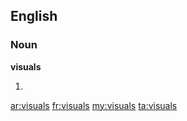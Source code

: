 ==English==

===Noun===
'''visuals'''

# {{plural of|[[visual#Noun|visual]]}} {{qualifier|noun}}

[[ar:visuals]]
[[fr:visuals]]
[[my:visuals]]
[[ta:visuals]]